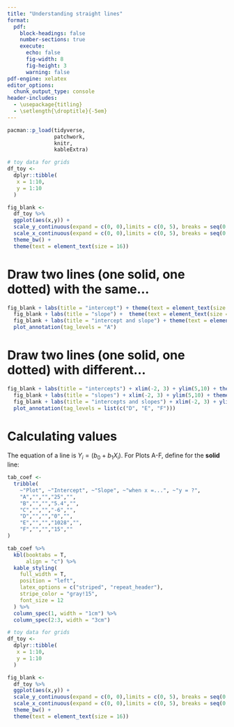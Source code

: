 ```yaml
---
title: "Understanding straight lines"
format: 
  pdf:
    block-headings: false
    number-sections: true
    execute:
      echo: false
      fig-width: 8
      fig-height: 3
      warning: false
pdf-engine: xelatex
editor_options: 
  chunk_output_type: console
header-includes:
  - \usepackage{titling}
  - \setlength{\droptitle}{-5em} 
---
```


```r
pacman::p_load(tidyverse,
               patchwork,
               knitr,
               kableExtra)
```

```r
# toy data for grids
df_toy <-
  dplyr::tibble(
   x = 1:10,
   y = 1:10
  )
```

```r
fig_blank <-
  df_toy %>% 
  ggplot(aes(x,y)) +
  scale_y_continuous(expand = c(0, 0),limits = c(0, 5), breaks = seq(0, 5, by = 1)) +
  scale_x_continuous(expand = c(0, 0),limits = c(0, 5), breaks = seq(0, 5, by = 1)) +
  theme_bw() +
  theme(text = element_text(size = 16)) 
```

```{=latex}
\vspace{-40mm}
```

# Draw two lines (one solid, one dotted) with the same...

```{=latex}
\vspace{-5mm}
```

```r
fig_blank + labs(title = "intercept") + theme(text = element_text(size = 12)) +
  fig_blank + labs(title = "slope") +  theme(text = element_text(size = 12)) +
  fig_blank + labs(title = "intercept and slope") + theme(text = element_text(size = 12)) +
  plot_annotation(tag_levels = "A")
```

```{=latex}
\vspace{-10mm}
```

# Draw two lines (one solid, one dotted) with different...

```{=latex}
\vspace{-5mm}
```

```r
fig_blank + labs(title = "intercepts") + xlim(-2, 3) + ylim(5,10) + theme(text = element_text(size = 12)) +
  fig_blank + labs(title = "slopes") + xlim(-2, 3) + ylim(5,10) + theme(text = element_text(size = 12)) +
  fig_blank + labs(title = "intercepts and slopes") + xlim(-2, 3) + ylim(5,10) + theme(text = element_text(size = 12))  +
  plot_annotation(tag_levels = list(c("D", "E", "F")))
```

```{=latex}
\vspace{-10mm}
```

# Calculating values

```{=latex}
\vspace{-5mm}
```

The equation of a line is $Y_i = (b_0 + b_1X_i)$. For Plots A-F, define for the **solid** line:

```r
tab_coef <- 
  tribble(
    ~"Plot", ~"Intercept", ~"Slope", ~"when x =...", ~"y = ?",
    "A","","","25","",
    "B","","","5.4","",
    "C","","","-6","",
    "D","","","0","",
    "E","","","1028","",
    "F","","","15",""
)
```

```r
tab_coef %>%
  kbl(booktabs = T,
      align = "c") %>%
  kable_styling(
    full_width = T,
    position = "left",
    latex_options = c("striped", "repeat_header"),
    stripe_color = "gray!15",
    font_size = 12
  ) %>%
  column_spec(1, width = "1cm") %>% 
  column_spec(2:3, width = "3cm")
```


\newpage

```r
# toy data for grids
df_toy <-
  dplyr::tibble(
   x = 1:10,
   y = 1:10
  )
```

```r
fig_blank <-
  df_toy %>% 
  ggplot(aes(x,y)) +
  scale_y_continuous(expand = c(0, 0),limits = c(0, 5), breaks = seq(0, 5, by = 1)) +
  scale_x_continuous(expand = c(0, 0),limits = c(0, 5), breaks = seq(0, 5, by = 1)) +
  theme_bw() +
  theme(text = element_text(size = 16)) 
```

```{=latex}
\vspace{-40mm}
```
